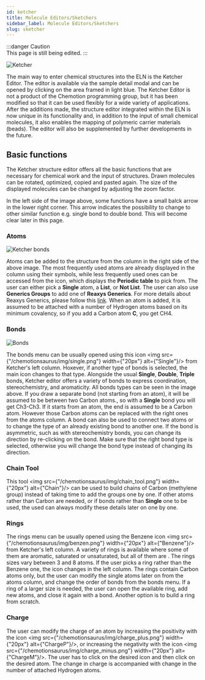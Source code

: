 ```yaml
---
id: ketcher
title: Molecule Editors/Sketchers 
sidebar_label: Molecule Editors/Sketchers 
slug: sketcher
---
```



:::danger Caution  
This page is still being edited. 
::: 

![Ketcher](/img/ketcher.png)

The main way to enter chemical structures into the ELN is the Ketcher Editor. The editor is available via the sample detail modal and can be opened by clicking on the area framed in light blue. The Ketcher Editor is not a product of the Chemotion programming group, but it has been modified so that it can be used flexibly for a wide variety of applications. After the additions made, the structure editor integrated within the ELN is now unique in its functionality and, in addition to the input of small chemical molecules, it also enables the mapping of polymeric carrier materials (beads). The editor will also be supplemented by further developments in the future. 

## Basic functions 

The Ketcher structure editor offers all the basic functions that are necessary for chemical work and the input of structures. Drawn molecules can be rotated, optimized, copied and pasted again. The size of the displayed molecules can be changed by adjusting the zoom factor. 

In the left side of the image above, some functions have a small balck arrow in the lower right corner. This arrow indicates the possibility to change to other similar function e.g. single bond to double bond. This will become clear later in this page. 

### Atoms 
![Ketcher bonds](/img/ketcher_bonds.gif)

Atoms can be added to the structure from the column in the right side of the above image. The most frequently used atoms are already displayed in the column using their symbols, while less frequently used ones can be accessed from the <FontAwesomeIcon icon={faEllipsisH} size="lg"/> icon, which displays the **Periodic table** to pick from. The user can either pick a **Single** atom,  a **List**, or **Not List**. The user can also use **Generics Groups** to add one of **Reaxys Generics**. For more details about Reaxys Generics, please follow this [link](https://www.elsevier.com/__data/assets/pdf_file/0007/818638/FAQ_GenericsGroup.pdf). When an atom is added, it is assumed to be attached with a number of Hydrogen atoms based on its minimum covalency, so if you add a Carbon atom **C**, you get CH4. 

### Bonds 
![Bonds](/img/bonds.png)

The bonds menu can be usually opened using this icon <img src={"/chemotionsaurus/img/single.png"} width={"20px"} alt={"Single"}/> from Ketcher's left column. Hoxever, if another type of bonds is selected, the main icon changes to that type. Alongside the usual **Single**, **Double**, **Triple** bonds, Ketcher editor offers a variety of bonds to express coordination, stereochemistry, and aromaticity. All bonds types can be seen in the image above.  If you draw a separate bond (not starting from an atom), it will be assumed to be between two Carbon atoms., so with a **Single** bond you will get Ch3-Ch3. If it starts from an atom, the end is assumed to be a Carbon atom. However those Carbon atoms can be replaced with the right ones from the atoms column. A bond can also be used to connect two atoms or to change the type of an already existing bond to another one. If the bond is asymmetric, such as with stereochemistry bonds, you can change its direction by re-clicking on the bond. Make sure that the right bond type is selected, otherwise you will change the bond type instead of changing its direction.  

### Chain Tool 

This tool <img src={"/chemotionsaurus/img/chain_tool.png"} width={"20px"} alt={"Chain"}/> can be used to build chains of Carbon (methylene group) instead of taking time to add the groups one by one. If other atoms rather than Carbon are needed, or if bonds rather than **Single** one to be used, the used can always modify these details later on one by one. 

### Rings 

The rings menu can be usually opened using the Benzene icon <img src={"/chemotionsaurus/img/benzen.png"} width={"20px"} alt={"Benzene"}/> from Ketcher's left column. A variety of rings is available where some of them are aromatic, saturated or unsaturated, but all of them are . The rings sizes vary between 3 and 8 atoms. If the user picks a ring rather than the Benzene one, the icon changes in the left column. The rings contain Carbon atoms only, but the user can modify the single atoms later on from the atoms column, and change the order of bonds from the bonds menu. If a ring of a larger size is needed, the user can open the available ring, add new atoms, and close it again with a bond. Another option is to build a ring from scratch. 

### Charge 

The user can modify the charge of an atom by increasing the positivity with the icon <img src={"/chemotionsaurus/img/charge_plus.png"} width={"20px"} alt={"ChargeP"}/>, or increasing the negativity with the icon <img src={"/chemotionsaurus/img/charge_minus.png"} width={"20px"} alt={"ChargeM"}/>. The user has to click on the desired icon and then click on the desired atom. The change in charge is accompanied with change in the number of attached Hydrogen atoms.  
